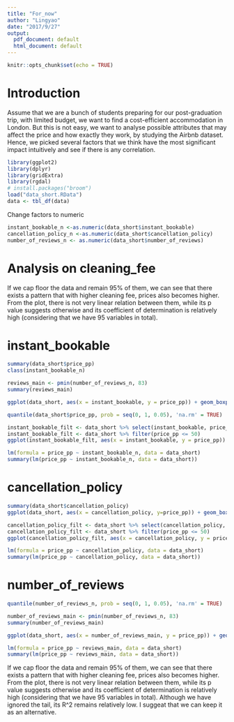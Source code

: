 ```yaml
---
title: "For_now"
author: "Lingyao"
date: "2017/9/27"
output:
  pdf_document: default
  html_document: default
---
```


```r
knitr::opts_chunk$set(echo = TRUE)
```

# Introduction
Assume that we are a bunch of students preparing for our post-graduation trip, with limited budget, we want to find a cost-efficient accommodation in London. But this is not easy, we want to analyse possible attributes that may affect the price and how exactly they work, by studying the Airbnb dataset. Hence, we picked several factors that we think have the most significant impact intuitively and see if there is any correlation. 


```r
library(ggplot2)
library(dplyr)
library(gridExtra)
library(rgdal)
# install.packages("broom")
load("data_short.RData")
data <- tbl_df(data)
```

Change factors to numeric
```r
instant_bookable_n <-as.numeric(data_short$instant_bookable)
cancellation_policy_n <-as.numeric(data_short$cancellation_policy)
number_of_reviews_n <- as.numeric(data_short$number_of_reviews)
```

# Analysis on cleaning_fee
If we cap floor the data and remain 95% of them, we can see that there exists a pattern that with higher cleaning fee, prices also becomes higher. From the plot, there is not very linear relation between them, while its p value suggests otherwise and its coefficient of determination is relatively high (considering that we have 95 variables in total). 

# instant_bookable
```r
summary(data_short$price_pp)
class(instant_bookable_n)
```

```r
reviews_main <- pmin(number_of_reviews_n, 83)
summary(reviews_main)
```

```r
ggplot(data_short, aes(x = instant_bookable, y = price_pp)) + geom_boxplot()
```

```r
quantile(data_short$price_pp, prob = seq(0, 1, 0.05), 'na.rm' = TRUE)
```

```r
instant_bookable_filt <- data_short %>% select(instant_bookable, price_pp)
instant_bookable_filt <- data_short %>% filter(price_pp <= 50)
ggplot(instant_bookable_filt, aes(x = instant_bookable, y = price_pp)) + geom_boxplot()
```



```r
lm(formula = price_pp ~ instant_bookable_n, data = data_short)
summary(lm(price_pp ~ instant_bookable_n, data = data_short))
```


# cancellation_policy

```r
summary(data_short$cancellation_policy)
ggplot(data_short, aes(x = cancellation_policy, y=price_pp)) + geom_boxplot()
```

```r
cancellation_policy_filt <- data_short %>% select(cancellation_policy, price_pp)
cancellation_policy_filt <- data_short %>% filter(price_pp <= 50)
ggplot(cancellation_policy_filt, aes(x = cancellation_policy, y = price_pp)) + geom_boxplot()
```

```r
lm(formula = price_pp ~ cancellation_policy, data = data_short)
summary(lm(price_pp ~ cancellation_policy, data = data_short))
```


# number_of_reviews

```r
quantile(number_of_reviews_n, prob = seq(0, 1, 0.05), 'na.rm' = TRUE)
```

```r
number_of_reviews_main <- pmin(number_of_reviews_n, 83)
summary(number_of_reviews_main)
```

```r
ggplot(data_short, aes(x = number_of_reviews_main, y = price_pp)) + geom_point() + geom_smooth()
```

```r
lm(formula = price_pp ~ reviews_main, data = data_short)
summary(lm(price_pp ~ reviews_main, data = data_short))
```
If we cap floor the data and remain 95% of them, we can see that there exists a pattern that with higher cleaning fee, prices also becomes higher. From the plot, there is not very linear relation between them, while its p value suggests otherwise and its coefficient of determination is relatively high (considering that we have 95 variables in total). 
Although we have ignored the tail, its R^2 remains relatively low. I suggeat that we can keep it as an alternative.
